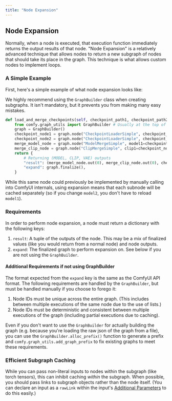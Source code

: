 ```yaml
---
title: "Node Expansion"
---
```


## Node Expansion

Normally, when a node is executed, that execution function immediately returns the output results of that node. "Node Expansion" is a relatively advanced technique that allows nodes to return a new subgraph of nodes that should take its place in the graph. This technique is what allows custom nodes to implement loops.

### A Simple Example

First, here's a simple example of what node expansion looks like:

<Tip>We highly recommend using the `GraphBuilder` class when creating subgraphs. It isn't mandatory, but it prevents you from making many easy mistakes.</Tip>
```python
def load_and_merge_checkpoints(self, checkpoint_path1, checkpoint_path2, ratio):
    from comfy.graph_utils import GraphBuilder # Usually at the top of the file
    graph = GraphBuilder()
    checkpoint_node1 = graph.node("CheckpointLoaderSimple", checkpoint_path=checkpoint_path1)
    checkpoint_node2 = graph.node("CheckpointLoaderSimple", checkpoint_path=checkpoint_path2)
    merge_model_node = graph.node("ModelMergeSimple", model1=checkpoint_node1.out(0), model2=checkpoint_node2.out(0), ratio=ratio)
    merge_clip_node = graph.node("ClipMergeSimple", clip1=checkpoint_node1.out(1), clip2=checkpoint_node2.out(1), ratio=ratio)
    return {
        # Returning (MODEL, CLIP, VAE) outputs
        "result": (merge_model_node.out(0), merge_clip_node.out(0), checkpoint_node1.out(2)),
        "expand": graph.finalize(),
    }
```

While this same node could previously be implemented by manually calling into ComfyUI internals, using expansion means that each subnode will be cached separately (so if you change `model2`, you don't have to reload `model1`).

### Requirements

In order to perform node expansion, a node must return a dictionary with the following keys:
1. `result`: A tuple of the outputs of the node. This may be a mix of finalized values (like you would return from a normal node) and node outputs.
2. `expand`: The finalized graph to perform expansion on. See below if you are not using the `GraphBuilder`.

#### Additional Requirements if not using GraphBuilder

The format expected from the `expand` key is the same as the ComfyUI API format. The following requirements are handled by the `GraphBuilder`, but must be handled manually if you choose to forego it:

1. Node IDs must be unique across the entire graph. (This includes between multiple executions of the same node due to the use of lists.)
2. Node IDs must be deterministic and consistent between multiple executions of the graph (including partial executions due to caching).

Even if you don't want to use the `GraphBuilder` for actually building the graph (e.g. because you're loading the raw json of the graph from a file), you can use the `GraphBuilder.alloc_prefix()` function to generate a prefix and `comfy.graph_utils.add_graph_prefix` to fix existing graphs to meet these requirements.

### Efficient Subgraph Caching

While you can pass non-literal inputs to nodes within the subgraph (like torch tensors), this can inhibit caching *within* the subgraph. When possible, you should pass links to subgraph objects rather than the node itself. (You can declare an input as a `rawLink` within the input's [Additional Parameters](custom_node_datatypes#additional-parameters) to do this easily.)
